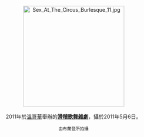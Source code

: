 <center>
[[File:Sex_At_The_Circus_Burlesque_11.jpg|275px]]
<br><br>
2011年於[[溫哥華|溫哥華]]舉辦的'''[[滑稽歌舞雜劇|滑稽歌舞雜劇]]'''，攝於2011年5月6日。
<p>
<small>由布蘭登所拍攝</small>
</center>